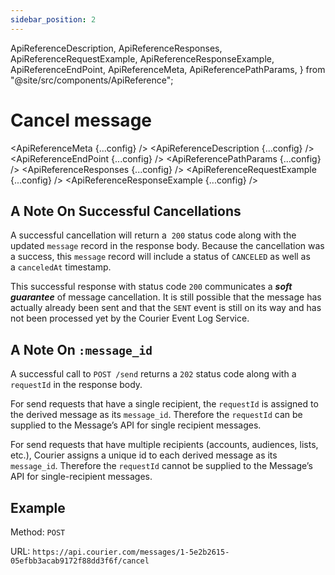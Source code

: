 ```yaml
---
sidebar_position: 2
---
```


  ApiReferenceDescription,
  ApiReferenceResponses,
  ApiReferenceRequestExample,
  ApiReferenceResponseExample,
  ApiReferenceEndPoint,
  ApiReferenceMeta,
  ApiReferencePathParams,
} from "@site/src/components/ApiReference";

# Cancel message

<ApiReferenceMeta {...config} />
<ApiReferenceDescription {...config} />
<ApiReferenceEndPoint {...config} />
<ApiReferencePathParams {...config} />
<ApiReferenceResponses {...config} />
<ApiReferenceRequestExample {...config} />
<ApiReferenceResponseExample {...config} />

## A Note On Successful Cancellations

A successful cancellation will return a  `200` status code along with the updated `message` record in the response body. Because the cancellation was a success, this `message` record will include a status of `CANCELED` as well as a `canceledAt` timestamp.

This successful response with status code `200` communicates a **_soft guarantee_** of message cancellation. It is still possible that the message has actually already been sent and that the `SENT` event is still on its way and has not been processed yet by the Courier Event Log Service.

## A Note On `:message_id`

A successful call to `POST /send` returns a `202` status code along with a `requestId` in the response body.

For send requests that have a single recipient, the `requestId` is assigned to the derived message as its `message_id`. Therefore the `requestId` can be supplied to the Message’s API for single recipient messages.

For send requests that have multiple recipients (accounts, audiences, lists, etc.), Courier assigns a unique id to each derived message as its `message_id`. Therefore the `requestId` cannot be supplied to the Message’s API for single-recipient messages.

## Example

Method: `POST`

URL: `https://api.courier.com/messages/1-5e2b2615-05efbb3acab9172f88dd3f6f/cancel`
